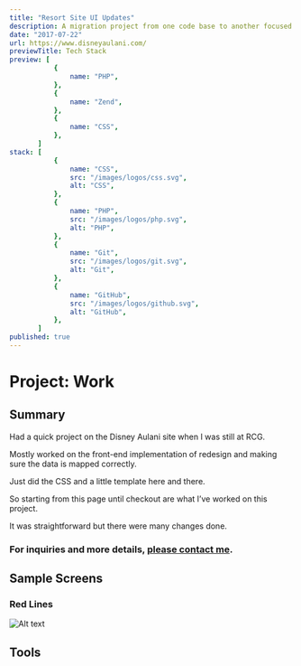 ```yaml
---
title: "Resort Site UI Updates"
description: A migration project from one code base to another focused on redesign part.
date: "2017-07-22"
url: https://www.disneyaulani.com/
previewTitle: Tech Stack
preview: [
           {
               name: "PHP",
           },
           {
               name: "Zend",
           },
           {
               name: "CSS",
           },
       ]
stack: [
           {
               name: "CSS",
               src: "/images/logos/css.svg",
               alt: "CSS",
           },
           {
               name: "PHP",
               src: "/images/logos/php.svg",
               alt: "PHP",
           },
           {
               name: "Git",
               src: "/images/logos/git.svg",
               alt: "Git",
           },
           {
               name: "GitHub",
               src: "/images/logos/github.svg",
               alt: "GitHub",
           },
       ]
published: true
---
```


# Project: Work


## Summary

Had a quick project on the Disney Aulani site when I was still at RCG.

Mostly worked on the front-end implementation of redesign and making sure the data is mapped correctly.

Just did the CSS and a little template here and there.

So starting from this page until checkout are what I’ve worked on this project.

It was straightforward but there were many changes done.

### For inquiries and more details, [please contact me](https://projects.jcos.io/contact).


## Sample Screens

### Red Lines

![Alt text](https://res.cloudinary.com/langitlupakintoncloud/image/upload/v1712217917/projects.jcos.io/f4kgye6b3w4m7ukc6yk2.png "Red Lines")


## Tools
